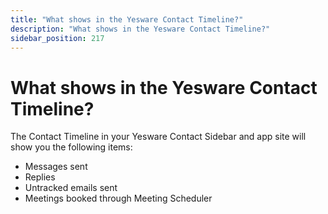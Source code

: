 ```yaml
---
title: "What shows in the Yesware Contact Timeline?"
description: "What shows in the Yesware Contact Timeline?"
sidebar_position: 217
---
```


# What shows in the Yesware Contact Timeline?

The Contact Timeline in your Yesware Contact Sidebar and app site will show you the following items: 
- Messages sent 
- Replies
- Untracked emails sent 
- Meetings booked through Meeting Scheduler